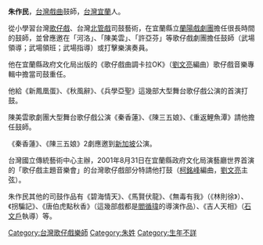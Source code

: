{{vfd|沒有足夠的可靠資料來源能夠讓這個條目符合[[Wikipedia:關注度|Wikipedia:關注度]]中的標準|date=2022/06/17}}
{{Notability|3=Biographies|time=2022-05-18T05:05:42+00:00}}
{{BLP unsourced|time=2022-05-18T05:05:42+00:00}}
'''朱作民'''，[[台灣|台灣]][[戲曲|戲曲]]鼓師，[[台灣|台灣]][[宜蘭縣|宜蘭]]人。

從小學習台灣[[歌仔戲|歌仔戲]]、台灣[[北管戲|北管戲]]司鼓藝術，在宜蘭縣立[[蘭陽戲劇團|蘭陽戲劇團]]擔任很長時間的鼓師，並曾應邀在「河洛」、「陳美雲」、「許亞芬」等歌仔戲劇團擔任鼓師（武場領導；武場領班；武場指導）或打擊樂演奏員。

他在宜蘭縣政府文化局出版的《歌仔戲曲調卡拉OK》（[[劉文亮|劉文亮]]編曲）歌仔戲音樂專輯中擔當司鼓重任。

他給《新鳳凰蛋》、《秋風辭》、《兵學亞聖》這幾部大型舞台歌仔戲公演的首演打鼓。

陳美雲歌劇團大型舞台歌仔戲公演《秦香蓮》、《陳三五娘》、《重返鯉魚潭》請他擔任鼓師。

《秦香蓮》、《陳三五娘》2劇應邀到[[新加坡|新加坡]]公演。

台灣國立傳統藝術中心主辦，2001年8月31日在宜蘭縣政府文化局演藝廳世界首演的「歌仔戲主題音樂會」的台灣歌仔戲部分特請他打鼓（[[柯銘峰|柯銘峰]]編曲，[[劉文亮|劉文亮]]主弦）。

朱作民其他的司鼓作品有《碧海情天》、《馬賢伏龍》、《無毒有我》（《林則徐》）、《拐騙記》、《唐伯虎點秋香》（這幾部戲都是[[閻循瑋|閻循瑋]]的導演作品）、《吉人天相》（[[石文戶|石文戶]]執導）等。

[[Category:台灣歌仔戲樂師|Category:台灣歌仔戲樂師]]
[[Category:朱姓|Category:朱姓]]
[[Category:生年不詳|Category:生年不詳]]